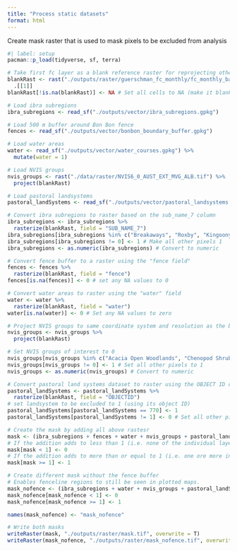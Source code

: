 ```yaml
---
title: "Process static datasets"
format: html
---
```


Create mask raster that is used to mask pixels to be excluded from analysis


```r
#| label: setup
pacman::p_load(tidyverse, sf, terra)
```

```r
# Take first fc layer as a blank reference raster for reprojecting other datasets
blankRast <- rast("./outputs/raster/guerschman_fc_monthly/fc_monthly_bare_20010101_20230101.nc") %>% 
  .[[1]]
blankRast[!is.na(blankRast)] <- NA # Set all cells to NA (make it blank)

# Load ibra subregions
ibra_subregions <- read_sf("./outputs/vector/ibra_subregions.gpkg")

# Load 500 m buffer around Bon Bon fence
fences <- read_sf("./outputs/vector/bonbon_boundary_buffer.gpkg")

# Load water areas
water <- read_sf("./outputs/vector/water_courses.gpkg") %>% 
  mutate(water = 1)

# Load NVIS groups
nvis_groups <- rast("./data/raster/NVIS6_0_AUST_EXT_MVG_ALB.tif") %>%
  project(blankRast)

# Load pastoral landsystems
pastoral_landSystems <- read_sf("./outputs/vector/pastoral_landsystems.gpkg")
```

```r
# Convert ibra subregions to raster based on the sub_name_7 column
ibra_subregions <- ibra_subregions %>% 
  rasterize(blankRast, field = "SUB_NAME_7")
ibra_subregions[ibra_subregions %in% c("Breakaways", "Roxby", "Kingoonya")] <- 0 # Make the three subregions of interest 0
ibra_subregions[ibra_subregions != 0] <- 1 # Make all other pixels 1
ibra_subregions <- as.numeric(ibra_subregions) # Convert to numeric

# Convert fence buffer to a raster using the "fence field"
fences <- fences %>% 
  rasterize(blankRast, field = "fence")
fences[is.na(fences)] <- 0 # set any NA values to 0

# Convert water areas to raster using the "water" field 
water <- water %>% 
  rasterize(blankRast, field = "water")
water[is.na(water)] <- 0 # Set any NA values to zero

# Project NVIS groups to same coordinate system and resolution as the blank raster
nvis_groups <- nvis_groups %>%
  project(blankRast)

# Set NVIS groups of interest to 0
nvis_groups[nvis_groups %in% c("Acacia Open Woodlands", "Chenopod Shrublands, Samphire Shrublands and Forblands", "Acacia Shrublands", "Acacia Forests and Woodlands")] <- 0
nvis_groups[nvis_groups != 0] <- 1 # Set all other pixels to 1
nvis_groups <- as.numeric(nvis_groups) # Convert to numeric

# Convert pastoral land systems dataset to raster using the OBJECT ID column
pastoral_landSystems <- pastoral_landSystems %>%
  rasterize(blankRast, field = "OBJECTID")
# set landsystem to be excluded to 1 (using its object ID)
pastoral_landSystems[pastoral_landSystems == 770] <- 1
pastoral_landSystems[pastoral_landSystems != 1] <- 0 # Set all other pixels to 0

# Create the mask by adding all above rastesr
mask <- (ibra_subregions + fences + water + nvis_groups + pastoral_landSystems)
# If the addition adds to less than 1 (i.e. none of the individual layers were 1) then set mask to 0 (no mask)
mask[mask < 1] <- 0
# If the addition adds to more than or equal to 1 (i.e. one ore more individual layers say to mask), then set mask to 1 (do mask)
mask[mask >= 1] <- 1

# Create different mask without the fence buffer
# Enables fenceline regions to still be seen in plotted maps.
mask_nofence <- (ibra_subregions + water + nvis_groups + pastoral_landSystems)
mask_nofence[mask_nofence < 1] <- 0
mask_nofence[mask_nofence >= 1] <- 1 

names(mask_nofence) <- "mask_nofence"

# Write both masks
writeRaster(mask, "./outputs/raster/mask.tif", overwrite = T)
writeRaster(mask_nofence, "./outputs/raster/mask_nofence.tif", overwrite = T)

```

